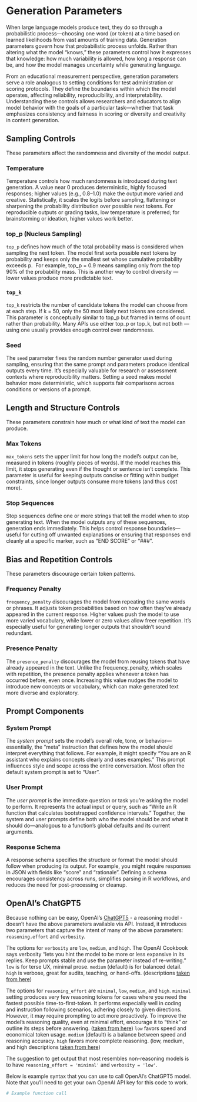 # Generation Parameters {#sec-gen-params}

When large language models produce text, they do so through a probabilistic process—choosing one word (or token) at a time based on learned likelihoods from vast amounts of training data. 
Generation parameters govern how that probabilistic process unfolds. 
Rather than altering what the model “knows,” these parameters control how it expresses that knowledge: how much variability is allowed, how long a response can be, and how the model manages uncertainty while generating language.

From an educational measurement perspective, generation parameters serve a role analogous to setting conditions for test administration or scoring protocols. 
They define the boundaries within which the model operates, affecting reliability, reproducibility, and interpretability. 
Understanding these controls allows researchers and educators to align model behavior with the goals of a particular task—whether that task emphasizes consistency and fairness in scoring or diversity and creativity in content generation.

## Sampling Controls

These parameters affect the randomness and diversity of the model output.

### Temperature

Temperature controls how much randomness is introduced during text generation. 
A value near 0 produces deterministic, highly focused responses; higher values (e.g., 0.8–1.0) make the output more varied and creative. 
Statistically, it scales the logits before sampling, flattening or sharpening the probability distribution over possible next tokens. 
For reproducible outputs or grading tasks, low temperature is preferred; for brainstorming or ideation, higher values work better.

### top_p (Nucleus Sampling)

`top_p` defines how much of the total probability mass is considered when sampling the next token. 
The model first sorts possible next tokens by probability and keeps only the smallest set whose cumulative probability exceeds p. 
For example, top_p = 0.9 means sampling only from the top 90% of the probability mass. 
This is another way to control diversity — lower values produce more predictable text.

### `top_k`

`top_k` restricts the number of candidate tokens the model can choose from at each step. 
If k = 50, only the 50 most likely next tokens are considered. 
This parameter is conceptually similar to top_p but framed in terms of count rather than probability. 
Many APIs use either top_p or top_k, but not both — using one usually provides enough control over randomness.

### Seed

The `seed` parameter fixes the random number generator used during sampling, ensuring that the same prompt and parameters produce identical outputs every time. 
It’s especially valuable for research or assessment contexts where reproducibility matters. 
Setting a seed makes model behavior more deterministic, which supports fair comparisons across conditions or versions of a prompt.

## Length and Structure Controls

These parameters constrain how much or what kind of text the model can produce.

### Max Tokens

`max_tokens` sets the upper limit for how long the model’s output can be, measured in tokens (roughly pieces of words). 
If the model reaches this limit, it stops generating even if the thought or sentence isn’t complete. 
This parameter is useful for keeping outputs concise or fitting within budget constraints, since longer outputs consume more tokens (and thus cost more).

### Stop Sequences

Stop sequences define one or more strings that tell the model when to stop generating text. 
When the model outputs any of these sequences, generation ends immediately. 
This helps control response boundaries—useful for cutting off unwanted explanations or ensuring that responses end cleanly at a specific marker, such as “END SCORE” or “###”.

## Bias and Repetition Controls

These parameters discourage certain token patterns.

### Frequency Penalty

`frequency_penalty` discourages the model from repeating the same words or phrases. 
It adjusts token probabilities based on how often they’ve already appeared in the current response. 
Higher values push the model to use more varied vocabulary, while lower or zero values allow freer repetition. 
It’s especially useful for generating longer outputs that shouldn’t sound redundant.

### Presence Penalty

The `presence_penalty` discourages the model from reusing tokens that have already appeared in the text. 
Unlike the frequency_penalty, which scales with repetition, the presence penalty applies whenever a token has occurred before, even once. 
Increasing this value nudges the model to introduce new concepts or vocabulary, which can make generated text more diverse and exploratory.

## Prompt Components

### System Prompt {#sec-system-prompt}

The _system prompt_ sets the model’s overall role, tone, or behavior—essentially, the “meta” instruction that defines how the model should interpret everything that follows. 
For example, it might specify “You are an R assistant who explains concepts clearly and uses examples.” 
This prompt influences style and scope across the entire conversation.
Most often the default system prompt is set to "User".

### User Prompt

The _user prompt_ is the immediate question or task you’re asking the model to perform. 
It represents the actual input or query, such as “Write an R function that calculates bootstrapped confidence intervals.” 
Together, the system and user prompts define both who the model should be and what it should do—analogous to a function’s global defaults and its current arguments.

### Response Schema

A response schema specifies the structure or format the model should follow when producing its output. 
For example, you might require responses in JSON with fields like "score" and "rationale". 
Defining a schema encourages consistency across runs, simplifies parsing in R workflows, and reduces the need for post-processing or cleanup.


## OpenAI's ChatGPT5 {#sec-gpt5}

Because nothing can be easy, OpenAI's [ChatGPT5](https://openai.com/index/introducing-gpt-5/){target="_blank"} - a reasoning model - doesn't have the above parameters available via API.
Instead, it introduces two parameters that capture the intent of many of the above parameters: `reasoning.effort` and `verbosity`.

The options for `verbosity` are `low`, `medium`, and `high`. The OpenAI Cookbook says verbosity "lets you hint the model to be more or less expansive in its replies. Keep prompts stable and use the parameter instead of re-writing."
`low` is for terse UX, minimal prose. 
`medium` (default) is for balanced detail.
`high` is verbose, great for audits, teaching, or hand-offs. (descriptions [taken from here](https://cookbook.openai.com/examples/gpt-5/gpt-5_new_params_and_tools){target="_blank"})

The options for `reasoning_effort` are `minimal`, `low`, `medium`, and `high`.
`minimal` setting produces very few reasoning tokens for cases where you need the fastest possible time-to-first-token.
It performs especially well in coding and instruction following scenarios, adhering closely to given directions. However, it may require prompting to act more proactively. To improve the model's reasoning quality, even at minimal effort, encourage it to “think” or outline its steps before answering. ([taken from here](https://platform.openai.com/docs/guides/latest-model#minimal-reasoning-effort){target="_blank"})
`low` favors speed and economical token usage.
`medium` (default) is a balance between speed and reasoning accuracy.
`high` favors more complete reasoning. (low, medium, and high descriptions [taken from here](https://platform.openai.com/docs/guides/reasoning){target="_blank"})

The suggestion to get output that most resembles non-reasoning models is to have `reasoning_effort = 'minimal'` and `verbosity = 'low'`.

Below is example syntax that you can use to call OpenAI's ChatGPT5 model.
Note that you'll need to get your own OpenAI API key for this code to work.

```r

# Example function call 

```